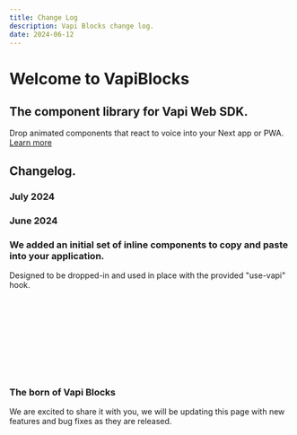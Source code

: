 ```yaml
---
title: Change Log
description: Vapi Blocks change log.
date: 2024-06-12
---
```

# Welcome to VapiBlocks
## The component library for Vapi Web SDK. 
Drop animated components that react to voice into your Next app or PWA.
[Learn more](https://obscure-space-sniffle-4gw57xw7pqgc554g-3000.app.github.dev/docs)

## Changelog.

### July 2024 
<ComponentPreview name="dynamic-island" />

### June 2024

### We added an initial set of **inline** components to copy and paste into your application.

Designed to be dropped-in and used in place with the provided "use-vapi" hook.

<ComponentPreview name="glob" />
<br />
<ComponentPreview name="outbound-dial" />
<br/>
<ComponentPreview name="floaty" />
<br/>
<ComponentPreview name="transcribe" />
<br/>
<ComponentPreview name="3d-orb" />
<br/>
<ComponentPreview name="siri" />
<br/>
<ComponentPreview name="circlewaveform" />
<br />
<ComponentPreview name="visualizer" />
<br/>
<ComponentPreview name="minimal-component" />

### The born of Vapi Blocks

We are excited to share it with you, we will be updating this page with new features and bug fixes as they are released.
